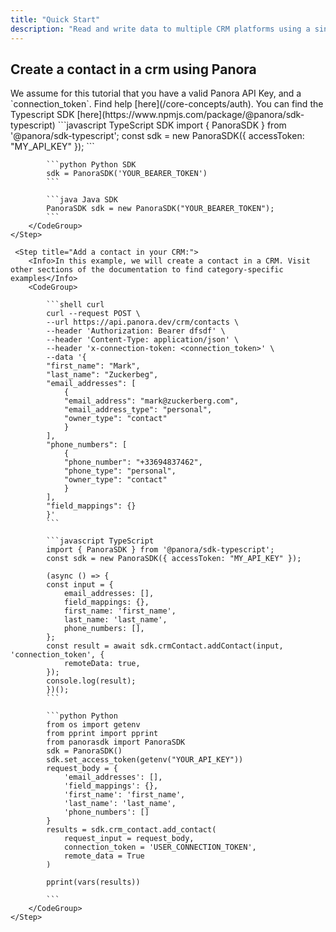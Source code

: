 ```yaml
---
title: "Quick Start"
description: "Read and write data to multiple CRM platforms using a single API"
---
```


## Create a contact in a crm using Panora

<Check>
  We assume for this tutorial that you have a valid Panora API Key, and a
  `connection_token`. Find help [here](/core-concepts/auth).
</Check>

<Steps>
    <Info>
        You can find the Typescript SDK [here](https://www.npmjs.com/package/@panora/sdk-typescript)
    </Info>
    <Step title="Setup your API Key in your code:">
        <CodeGroup>
            ```javascript TypeScript SDK
            import { PanoraSDK } from '@panora/sdk-typescript';
            const sdk = new PanoraSDK({ accessToken: "MY_API_KEY" });
            ```

            ```python Python SDK
            sdk = PanoraSDK('YOUR_BEARER_TOKEN')
            ```

            ```java Java SDK
            PanoraSDK sdk = new PanoraSDK("YOUR_BEARER_TOKEN");
            ```
        </CodeGroup>
    </Step>

     <Step title="Add a contact in your CRM:">
        <Info>In this example, we will create a contact in a CRM. Visit other sections of the documentation to find category-specific examples</Info>
        <CodeGroup>

            ```shell curl
            curl --request POST \
            --url https://api.panora.dev/crm/contacts \
            --header 'Authorization: Bearer dfsdf' \
            --header 'Content-Type: application/json' \
            --header 'x-connection-token: <connection_token>' \
            --data '{
            "first_name": "Mark",
            "last_name": "Zuckerbeg",
            "email_addresses": [
                {
                "email_address": "mark@zuckerberg.com",
                "email_address_type": "personal",
                "owner_type": "contact"
                }
            ],
            "phone_numbers": [
                {
                "phone_number": "+33694837462",
                "phone_type": "personal",
                "owner_type": "contact"
                }
            ],
            "field_mappings": {}
            }'
            ```

            ```javascript TypeScript
            import { PanoraSDK } from '@panora/sdk-typescript';
            const sdk = new PanoraSDK({ accessToken: "MY_API_KEY" });

            (async () => {
            const input = {
                email_addresses: [],
                field_mappings: {},
                first_name: 'first_name',
                last_name: 'last_name',
                phone_numbers: [],
            };
            const result = await sdk.crmContact.addContact(input, 'connection_token', {
                remoteData: true,
            });
            console.log(result);
            })();
            ```

            ```python Python
            from os import getenv
            from pprint import pprint
            from panorasdk import PanoraSDK
            sdk = PanoraSDK()
            sdk.set_access_token(getenv("YOUR_API_KEY"))
            request_body = {
                'email_addresses': [],
                'field_mappings': {},
                'first_name': 'first_name',
                'last_name': 'last_name',
                'phone_numbers': []
            }
            results = sdk.crm_contact.add_contact(
                request_input = request_body,
                connection_token = 'USER_CONNECTION_TOKEN',
                remote_data = True
            )

            pprint(vars(results))

            ```
        </CodeGroup>
    </Step>

</Steps>

